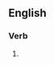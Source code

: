 ==English==

===Verb===
{{head|en|present participle}}

# {{present participle of|mercerize|lang=en|nocat=1}}